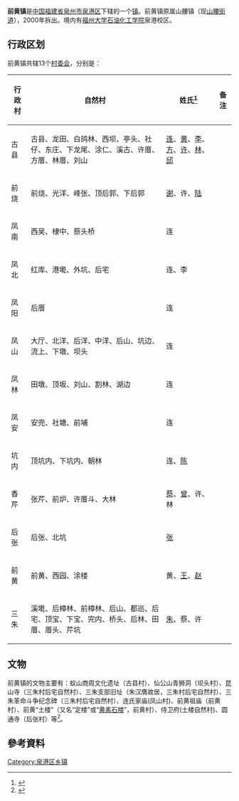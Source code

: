 {{中国乡级行政区
| 行政区全称 = 前黄镇
| 景观照片文件名 = 
| 景观照片描述 = 
| 汉语拼音 = 
| 通用拼音 = 
| 注音符號 = 
| 上级行政区 = [[福建省|福建省]][[泉港区|泉港区]]
| 行政区类别 = [[镇|镇]]
| 行政区划代码 = 350505105
| 地理坐标 = {{coord|25.13|N|118.86|E|display=inline,title|scale:50000_region:CN}}
| 总面积 = 34[[平方公里|平方公里]]
| 户籍人口 = 
| 户籍人口年份 = 
| 常住人口 = 
| 人口密度 = 
| 常住人口年份 = 
| 领导人职务1 =
| 领导人姓名1 =
| 领导人职务2 = 
| 领导人姓名2 = 
| 行政区划 = 13个[[村委会|村委会]]
| 官方网站 = [http://www.qhz.qg.gov.cn 泉港区前黄镇]
| 政府驻地 = 
| 邮政编码 = 
| 毗邻行政区 = 
| 位置图文件名 = 
| 位置图描述 = 
}}

'''前黄镇'''是[[中华人民共和国|中国]][[福建省|福建省]][[泉州市|泉州市]][[泉港区|泉港区]]下辖的一个[[镇|镇]]。前黄镇原属山腰镇（现[[山腰街道|山腰街道]]），2000年拆出。境内有[[福州大学石油化工学院|福州大学石油化工学院]]泉港校区。

== 行政区划 ==
前黄镇共辖13个[[村委会|村委会]]，分别是：

{| class="wikitable sortable"
!行政村||自然村||姓氏<ref>{{cite web |url=http://qzhnet.dnscn.cn/qzh139.htm#qianhuang |title=乡镇村居区划及主要姓氏（三） |accessdate=2008-10-12 |date=2007-07-24 |publisher=泉州历史网 |language=zh-hans |deadurl=yes |archiveurl=https://web.archive.org/web/20080917210853/http://qzhnet.dnscn.cn/qzh139.htm#qianhuang |archivedate=2008-09-17 }}</ref>||备注
|-
|古县||古县、龙田、白鸽林、西坝、亭头、社仔、东庄、下龙尾、涂仁、溪古、许厝、方厝、林厝、刘山||[[连姓|连]]、[[黄姓|黄]]、[[李姓|李]]、[[方姓|方]]、[[许姓|许]]、[[林姓|林]]、[[邱姓|邱]]||
|-
|前烧||前烧、光洋、峰张、顶后郭、下后郭||[[谢姓|谢]]、许、[[陆姓|陆]]||
|-
|凤南||西吴、棣中、蔡头桥||连||
|-
|凤北||红库、港墘、外坑、后宅||连、李||
|-
|凤阳||后厝||连||
|-
|凤山||大厅、北洋、后洋、中洋、后山、坑边、流上、下墩、坝头||连||
|-
|凤林||田墩、顶坂、刘山、割林、湖边||连||
|-
|凤安||安兜、社塘、前埔||连||
|-
|坑内||顶坑内、下坑内、朝林||连、[[陈姓|陈]]||
|-
|香芹||张芹、前炉、许厝斗、大林||[[蔡姓|蔡]]、[[姓|曾]]、许、林||
|-
|后张||后张、北坑||[[张姓|张]]||
|-
|前黄||前黄、西园、涂楼||黄、[[王姓|王]]、[[赵姓|赵]]||
|-
|三朱||溪墘、后樟林、前樟林、后山、都巡、后宅、顶宝、下宝、完内、桥头、后林、田厝、厝头、芹坑||[[朱姓|朱]]、蔡、许||
|}

== 文物 ==
前黄镇的文物主要有：蚁山商周文化遗址（古县村）、仙公山青狮洞（坝头村）、昆山寺（三朱村后宅自然村）、三朱支部旧址（朱汉膺故居，三朱村后宅自然村）、三朱革命斗争纪念碑（三朱村后宅自然村）、连氏家庙(凤山村)、前黄祖庙（前黄村）、前黄“土楼”（又名“定楼”或“[[黄素石楼|黄素石楼]]”，前黄村）、侍卫府(土楼自然村)、圆通寺（后张村）等<ref>{{cite web |url=http://www.qg.gov.cn/qg/view/msgj.jsp |title=中国泉港名胜古迹 |accessdate=2008-10-12 |publisher=泉港区信息中心 |language=zh-hans |deadurl=yes |archiveurl=https://archive.is/20120805214037/http://www.qg.gov.cn/qg/view/msgj.jsp |archivedate=2012-08-05 }}</ref>。

==參考資料==
<div class="references-small">
<references />
</div>

{{泉港区行政区划}}
[[Category:泉港区乡镇|Category:泉港区乡镇]]